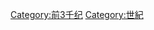 {{catmore}}


{{Commons cat|27th century BC}}

[[Category:前3千纪|Category:前3千纪]]
[[Category:世紀|Category:世紀]]